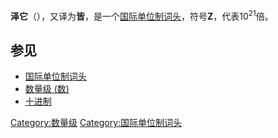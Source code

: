 {{unreferenced|time=2012-02-15T09:34:44+00:00}}
'''泽它'''（{{lang-en|zetta-}}），又译为'''皆'''，是一个[[国际单位制词头|国际单位制词头]]，符号'''Z'''，代表10<sup>21</sup>倍。

{{国际单位制词头}}

==参见==
*[[国际单位制词头|国际单位制词头]]
*[[数量级_(数)|数量级 (数)]]
*[[十进制|十进制]]

[[Category:数量级|Category:数量级]]
[[Category:国际单位制词头|Category:国际单位制词头]]
